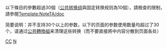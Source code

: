 {{empty category}}
{{hiddencat}}

以下條目的{{tl|noteTA}}參數超過30個（[[Wikipedia:字詞轉換處理/公共轉換組|公共转换组]]與固定转换规则為10個），請檢查{{tl|noteTA}}的限制，請參閱[[Template:NoteTA/doc|Template:NoteTA/doc]]

简要说明：{{tl|noteTA}}并不支持30个以上的参数，以下的页面的参数使用数量均超过了30个，请通过[[Wikipedia:字詞轉換處理/公共轉換組|公共轉換組]]来清理这些转换（而不要直接將{{tl|noteTA}}中内容分散到页面各处）

[[Category:维基百科条目清理‎|CC]]
[[Category:参数太多的条目|N]]